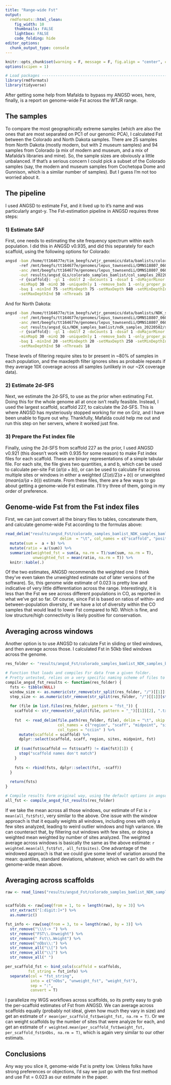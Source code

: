 ```yaml
---
title: "Range-wide Fst"
output:
  rmdformats::html_clean:
    fig_width: 10
    thumbnails: FALSE
    lightbox: FALSE
    code_folding: hide
editor_options: 
  chunk_output_type: console
---
```


```r
knitr::opts_chunk$set(warning = F, message = F, fig.align = "center", cache = F)
options(scipen = 1)

# Load packages -----------------------------------------------------------
library(rmdformats)
library(tidyverse)
```

After getting some help from Mafalda to bypass my ANGSD woes, here, finally, is a report on genome-wide Fst across the WTJR range.


## The samples

To compare the most geographically extreme samples (which are also the ones that are most separated on PC1 of our genomic PCA), I calculated Fst between the Colorado and North Dakota samples. There are 25 samples from North Dakota (mostly modern, but with 2 museum samples) and 94 samples from Colorado (a mix of modern and museum, and a mix of Mafalda's libraries and mine). So, the sample sizes are obviously a little unbalanced. If that's a serious concern I could pick a subset of the Colorado samples (say, the modern and museum samples from Cochetopa Dome and Gunnison, which is a similar number of samples). But I guess I'm not too worried about it. 


## The pipeline

I used ANGSD to estimate Fst, and it lived up to it's name and was particularly angst-y. The Fst-estimation pipeline in ANGSD requires three steps:

### 1) Estimate SAF

First, one needs to estimating the site frequency spectrum within each population. I did this in ANGSD v0.935, and did this separately for each scaffold, using the following options for Colorado: 

```bash
angsd -bam /home/tt164677e/tim_beegfs/wtjr_genomics/data/bamlists/colorado_samples_bamlist.txt \ 
      -ref /mnt/beegfs/tt164677e/genomes/lepus_townsendii/DMNS18807_06042020_pseudohap2.1_10k.fasta \
      -anc /mnt/beegfs/tt164677e/genomes/lepus_townsendii/DMNS18807_06042020_pseudohap2.1_10k.fasta \
      -out results/angsd_GLs/colorado_samples_bamlist/col_samples_20220502/scaffolds/{scaffold}_GL \ 
      -r {scaffold}: -gl 1 -doGlf 2 -doCounts 1 -dosaf 1 -doMajorMinor 1 -doMaf 2 -SNP_pval 1 \
      -minMapQ 30 -minQ 30 -uniqueOnly 1 -remove_bads 1 -only_proper_pairs 1 -trim 0 -C 50 \
      -baq 1 -minInd 75 -setMinDepth 75 -setMaxDepth 940 -setMinDepthInd -1 \
      -setMaxDepthInd 50 -nThreads 18 
```

And for North Dakota:


```bash
angsd -bam /home/tt164677e/tim_beegfs/wtjr_genomics/data/bamlists/NDK_samples_bamlist.txt \
      -ref /mnt/beegfs/tt164677e/genomes/lepus_townsendii/DMNS18807_06042020_pseudohap2.1_10k.fasta \
      -anc /mnt/beegfs/tt164677e/genomes/lepus_townsendii/DMNS18807_06042020_pseudohap2.1_10k.fasta \
      -out results/angsd_GLs/NDK_samples_bamlist/ndk_samples_20220502/scaffolds/{scaffold}_GL \
      -r {scaffold}: -gl 1 -doGlf 2 -doCounts 1 -dosaf 1 -doMajorMinor 1 -doMaf 2 -SNP_pval 1 \
      -minMapQ 30 -minQ 30 -uniqueOnly 1 -remove_bads 1 -only_proper_pairs 1 -trim 0 -C 50 \
      -baq 1 -minInd 20 -setMinDepth 20 -setMaxDepth 250 -setMinDepthInd -1 \
      -setMaxDepthInd 50 -nThreads 18 
```

These levels of filtering require sites to br present in ~80% of samples in each population, and the maxdepth filter ignores sites as probable repeats if they average 10X coverage across all samples (unlikely in our ~2X coverage data). 

### 2) Estimate 2d-SFS

Next, we estimate the 2d-SFS, to use as the prior when estimating Fst. Doing this for the whole genome all at once isn't really feasible. Instead, I used the largest scaffold, scaffold 227, to calculate the 2d-SFS. This is where ANGSD has mysteriously stopped working for me on Griz, and I have been unable to figure out why. Thankfully, Mafalda could help me out and run this step on her servers, where it worked just fine. 

### 3) Prepare the Fst index file

Finally, using the 2d-SFS from scaffold 227 as the prior, I used ANGSD v0.921 (this doesn't work with 0.935 for some reason) to make Fst index files for each scaffold. These are binary representations of a simple tabular file. For each site, the file gives two quantities, a and b, which can be used to calculate per-site Fst ($a/(a+b)$), or can be used to calculate Fst across multiple sites or windows in either a weighted ($\Sigma(a)/\Sigma(a+b)$) or unweighted ($mean(a/(a+b))$) estimate.  From these files, there are a few ways to go about getting a genome-wide Fst estimate. I'll try three of them, going in my order of preference. 

## Genome-wide Fst from the Fst index files

First, we can just convert all the binary files to tables, concatenate them, and calculate genome-wide Fst according to the formulas above:

```r
read_delim("results/angsd_Fst/colorado_samples_bamlist_NDK_samples_bamlist/wtjr_COL-NDK_20220503/fst/genome_fst_print.txt",
                        delim  = "\t", col_names = c("scaffold", "position", "a", "b")) %>% 
  mutate(sum =  a + b) %>% 
  mutate(ratio = a/(sum)) %>% 
  summarize(weighted_fst = sum(a, na.rm = T)/sum(sum, na.rm = T),
            unweighted_fst = mean(ratio, na.rm = T)) %>% 
  knitr::kable(.)
```


Of the two estimates, ANGSD recommends the weighted one (I think they've even taken the unweighted estimate out of later versions of the software). So, this genome wide estimate of 0.023 is pretty low and indicative of very little differentiation across the range. Interestingly, it is less than the Fst we see across different populations in CO, as reported in what we've got so far. Of course, since Fst is based on ratios of within- and between-population diversity, if we have a lot of diversity within the CO samples that would lead to lower Fst compared to ND. Which is fine, and low structure/high connectivity is likely positive for conservation. 


## Averaging across windows

Another option is to use ANGSD to calculate Fst in sliding or tiled windows, and then average across those. I calculated Fst in 50kb tiled windows across the genome.

```r
res_folder <- "results/angsd_Fst/colorado_samples_bamlist_NDK_samples_bamlist/wtjr_COL-NDK_20220503/fst/winSize50000/winStep50000"

# Function that loads and compiles Fsr data from a given folder.
# Pretty untested, relies on a very specific naming scheme of files to work (the scheme I am using). 
compile_angsd_fst_results <- function(res_folder) {
  fsts <- tibble(NULL)
  window_size <- as.numeric(str_remove(str_split(res_folder, "/")[[1]][str_detect(str_split(res_folder, "/")[[1]], "winSize")], "winSize"))
  step_size <- as.numeric(str_remove(str_split(res_folder, "/")[[1]][str_detect(str_split(res_folder, "/")[[1]], "winStep")], "winStep"))
  
  for (file in list.files(res_folder, pattern = "fst_")) {
    scaffold <- str_remove(str_split(file, pattern = "_")[[1]][2], ".txt")
    
    fst  <- read_delim(file.path(res_folder, file), delim = "\t", skip = 1, 
                       col_names = c("region", "scaff", "midpoint", "sites", "fst"), 
                       col_types = "cciin" ) %>% 
      mutate(scaffold = scaffold) %>% 
      dplyr::select(scaffold, scaff, region, sites, midpoint, fst)
    
    if (sum(fst$scaffold == fst$scaff) != dim(fst)[1]) {
      stop("scaffold names don't match")
    }
    
    fsts <- rbind(fsts, dplyr::select(fst, -scaff))
  }
  
  return(fsts)
}

# Compile results form original way, using the default options in angsd
all_fst <- compile_angsd_fst_results(res_folder)
```

If we take the mean across all those windows, our estimate of Fst is `r mean(all_fst$fst)`, very similar to the above. One issue with the window approach is that it equally weights all windows, including ones with only a few sites analyzed, leading to weird outlier windows and high variance. We can counteract that, by filtering out windows with few sites, or doing a weighted mean weighted by number of sites analyzed. The weighted average across windows is basically the same as the above estimate: `r weighted.mean(all_fst$fst, all_fst$sites)`. One advantage of the windowed approach is that we could give some level of variation around the mean: quantiles, standard deviations, whatever, which we can't do with the genome-wide mean above. 

## Averaging across scaffolds

```r
raw <- read_lines("results/angsd_Fst/colorado_samples_bamlist_NDK_samples_bamlist/wtjr_COL-NDK_20220503/fst/genome_fst_stats_res_stderr.txt")


scaffolds <- raw[seq(from = 1, to = length(raw), by = 3)] %>% 
  str_extract("[:digit:]+") %>% 
  as.numeric()

fst_info <- raw[seq(from = 3, to = length(raw), by = 3)] %>% 
  str_remove("\\\t-> ") %>% 
  str_remove("FST\\.Unweight") %>%
  str_remove(" Fst\\.Weight") %>% 
  str_remove("nObs\\:") %>% 
  str_remove_all("\\[") %>% 
  str_remove_all("\\]") %>% 
  str_remove_all(" ") 

per_scaffold_fst <- bind_cols(scaffold = scaffolds,
          fst_string = fst_info) %>%
  separate(col = "fst_string", 
           into = c("nObs", "unweight_fst", "weight_fst"),
           sep = ":", 
           convert = T) 

```

I parallelize my WGS workflows across scaffolds, so its pretty easy to grab the per-scaffold estimates of Fst from ANGSD. We can average across scaffolds equally (probably not ideal, given how much they vary in size) and get an estimate of `r mean(per_scaffold_fst$weight_fst, na.rm = T)`. Or we can weight scaffolds by the number of sites that were analyze for each, and get an estimate of `r weighted.mean(per_scaffold_fst$weight_fst, per_scaffold_fst$nObs, na.rm = T)`, which is again very similar to our other estimats. 

## Conclusions

Any way you slice it, genome-wide Fst is pretty low. Unless folks have strong preferences or objections, I'd say we just go with the first method and use Fst = 0.023 as our estimate in the paper. 


